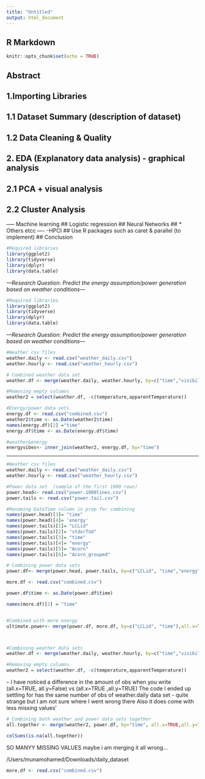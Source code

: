 ```yaml
---
title: "Untitled"
output: html_document
---
```

## R Markdown

```r
knitr::opts_chunk$set(echo = TRUE)
```
## Abstract 
## 1.Importing Libraries
## 1.1 Dataset Summary (description of dataset)
## 1.2 Data Cleaning & Quality 
## 2. EDA (Explanatory data analysis) - graphical analysis 
## 2.1 PCA + visual analysis 
## 2.2 Cluster Analysis 
----- Machine learning 
## Logistic regression
## Neural Networks 
## * Others etcc
---- -HPCI 
## Use R packages such as caret & parallel (to implement)
## Conclusion

```r
#Required libraries
library(ggplot2)
library(tidyverse)
library(dplyr)
library(data.table)
```

*---Research Question: Predict the energy assumption/power generation based on weather conditions---*


```r
#Required libraries
library(ggplot2)
library(tidyverse)
library(dplyr)
library(data.table)
```

*---Research Question: Predict the energy assumption/power generation based on weather conditions---*

```r
#Weather csv files 
weather.daily <- read.csv("weather_daily.csv")
weather.hourly <- read.csv("weather_hourly.csv")
```
 

```r
# Combined weather data set
weather.df <- merge(weather.daily, weather.hourly, by=c("time","visibility","windBearing","icon","dewPoint","windSpeed",'pressure',"summary","precipType","humidity"), all.x=TRUE,all.y=FALSE)

#Removing empty columns
weather2 = select(weather.df, -c(temperature,apparentTemperature))
```

```r
#Energy/power data sets 
energy.df <- read.csv("combined.csv")
weather2$time <- as.Date(weather2$time)
names(energy.df)[2] ="time"
energy.df$time <- as.Date(energy.df$time)
```


```r
#weather&energy
energyvibes<- inner_join(weather2, energy.df, by="time")
```























































****************************************************
```r
#Weather csv files 
weather.daily <- read.csv("weather_daily.csv")
weather.hourly <- read.csv("weather_hourly.csv")

#Power data set  (sample of the first 1000 rows)
power.head<- read.csv("power.1000lines.csv")
power.tails <- read.csv("power.tail.csv")
```


```r
#Renaming DateTime column in prep for combining 
names(power.head)[3]= "time"
names(power.head)[4]= 'energy'
names(power.tails)[1]= "LCLid"
names(power.tails)[2]= "stdorToU"
names(power.tails)[3]= "time"
names(power.tails)[4]= "energy"
names(power.tails)[5]= "Acorn"
names(power.tails)[6]= "Acorn_grouped"
```

```r
# Combining power data sets 
power.df<- merge(power.head, power.tails, by=c("LCLid", "time","energy","stdorToU","Acorn","Acorn_grouped"), all.x=TRUE, all.y=TRUE)

more.df <- read.csv("combined.csv")

power.df$time <- as.Date(power.df$time)

names(more.df)[2] = "time"


#Combined with more energy 
ultimate.power<- merge(power.df, more.df, by=c("LCLid", "time"),all.x=TRUE, all.y=TRUE)



#Combining weather data sets
weather.df <- merge(weather.daily, weather.hourly, by=c("time","visibility","windBearing","icon","dewPoint","windSpeed",'pressure',"summary","precipType","humidity"), all.x=TRUE,all.y=FALSE)

#Removing empty columns
weather2 = select(weather.df, -c(temperature,apparentTemperature))
```

-- I have noticed a difference in the amount of obs when you write (all.x=TRUE, all.y=False) vs (all.x=TRUE ,all.y=TRUE)
The code I ended up settling for has the same number of obs of weather.daily data set - quite strange but I am not sure where I went wrong there
Also it does come with less missing values'
```r
# Combining both weather and power data sets together
all.together <- merge(weather2, power.df, by="time", all.x=TRUE,all.y=TRUE)

colSums(is.na(all.together))
```


SO MANYY MISSING VALUES maybe i am merging it all wrong... 


/Users/munamohamed/Downloads/daily_dataset

```r
more.df <- read.csv("combined.csv")
```










